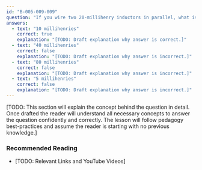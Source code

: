 ```yaml
---
id: "B-005-009-009"
question: "If you wire two 20-millihenry inductors in parallel, what is the inductance of the combination?"
answers:
  - text: "10 millihenries"
    correct: true
    explanation: "[TODO: Draft explanation why answer is correct.]"
  - text: "40 millihenries"
    correct: false
    explanation: "[TODO: Draft explanation why answer is incorrect.]"
  - text: "80 millihenries"
    correct: false
    explanation: "[TODO: Draft explanation why answer is incorrect.]"
  - text: "5 millihenries"
    correct: false
    explanation: "[TODO: Draft explanation why answer is incorrect.]"
---
```


[TODO: This section will explain the concept behind the question in detail. Once drafted the reader will understand all necessary concepts to answer the question confidently and correctly. The lesson will follow pedagogy best-practices and assume the reader is starting with no previous knowledge.]

### Recommended Reading

- [TODO: Relevant Links and YouTube Videos]
